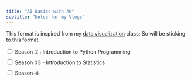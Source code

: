 ```yaml
---
title: "AI Basics with AK"
subtitle: "Notes for my Vlogs"
---
```


This format is inspired from my [data visualization](https://datavizaz.org) class; So will be sticking to this format.

```{=html}
<style>
    .tb table.collapsible {
        width: 1008px;
        border-collapse: collapse;
        margin: 50px auto;
        font-family: 'Calibri (Body)';
    }

    .tb .collapsible td {
        padding: 10px;
        border: 1px solid #ccc;
        text-align: center;
        font-size: 16px;
    }

    .tb {
        margin: 10px 0;
    }

    .tb span+span,
    .collapsible {
        display: none;
    }

    .tb input[type="checkbox"]:checked ~ span {
        display: none;
    }

    .tb input[type="checkbox"]:checked ~ span+span {
        display: inline;
    }

    .tb input[type="checkbox"]:checked ~ .collapsible {
        display: table;
    }

    .tb a {
        color: #3498db; /* Set link color */
        text-decoration: none; /* Remove underlines */
    }

    .tb a:hover {
        text-decoration: underline; /* Add underline on hover */
    }
</style>

<script>
    $(document).ready(function () {
        $('[data-toggle="toggle"]').change(function () {
            $(this).parents('.tb').find('.collapsible').toggle();
        });
    });
</script>

<div class="tb">
    <input type="checkbox" data-toggle="toggle"/>
    <span>Season-2 : Introduction to Python Programming</span><span>Season-2</span>
    <table class="collapsible" id="season02">

<tr>
<td style="background-color: #3498db; color: white;"><b>Episode</b></td>
<td style="background-color: #3498db; color: white;"><b>Episode Title</b></td>
<td style="background-color: #3498db; color: white;"><b>Slides / Handout</b></td>
<td style="background-color: #3498db; color: white;"><b>Home Work</b></td>
<td style="background-color: #3498db; color: white;"><b>YouTube Video Link</b></td>
<td style="background-color: #3498db; color: white;"><b>YouTube Demo File</b></td>
<td style="background-color: #3498db; color: white;"><b>Date of Upload</b></td>
</tr>
<tr>
<td>Episode - 01</td>
<td>Why Python?</td>
<td><a href="slides/season02/episode01/why-python.html" target="_blank">Link</a></td>
<td><a href="homework/season02/episode01/homework.html" target="_blank">Link</a></td>
<td><a href="https://youtu.be/zynrOOSNXro?feature=shared" target="_blank">Link</a></td>
<td>NA</td>
<td>1st March 2024</td>
</tr>
<tr>
<td>Episode - 02</td>
<td>Python Data Types</td>
<td><a href="slides/season02/episode02/variables_datatypes.html" target="_blank">Link</a></td>
<td><a href="homework/season02/episode02/homework.html" target="_blank">Link</a></td>
<td><a href="https://youtu.be/-41cT7lAsZ4" target="_blank">Link</a> </td>
<td><a href="slides/season02/episode02/Demo.py" target="_blank">Demo File</a></td>
<td>8th March 2024</td>
</tr>

<tr>
<td>Episode - 03</td>
<td>Numbers & Booleans</td>
<td><a href="slides/season02/episode03/numbers_booleans.html" target="_blank">Link</a></td>
<td><a href="homework/season02/episode03/homework.html" target="_blank">Link</a></td>
<td><a href="https://youtu.be/i4ubGLFbu30" target="_blank">Link</a></td>
<td><a href="slides/season02/episode03/epi03demo.py" target="_blank">Demo File</a></td>
<td>17th March 2024</td>
</tr>

<tr>
<td>Episode - 04</td>
<td>Strings & Characters - 1</td>
<td><a href="slides/season02/episode04/strings_characters_1.html" target="_blank">Link</a></td>
<td><a href="homework/season02/episode04/homework.html" target="_blank">Link</a></td>
<td><a href="https://youtu.be/Pr-qno6m3kA" target="_blank">Link</a></td>
<td>NA</td>
<td>24th March 2024</td>
</tr>

<tr>
<td>Episode - 05</td>
<td>Strings & Characters - 2</td>
<td><a href="slides/season02/episode05/strings_characters_2.html" target="_blank">Link</a></td>
<td><a href="homework/season02/episode05/homework.html" target="_blank">Link</a></td>
<td><a href="https://youtu.be/YtblBrvnqII" target="_blank">Link</a></td>
<td>NA</td>
<td>31st March 2024</td>
</tr>

<tr>
<td>Episode - 06</td>
<td>Strings & Characters - 3</td>
<td><a href="slides/season02/episode06/strings_characters_3.html" target="_blank">Link</a></td>
<td><a href="homework/season02/episode06/homework.html" target="_blank">Link</a></td>
<td><a href="https://youtu.be/-DrQBPWuz9I" target="_blank">Link</a></td>
<td><a href="slides/season02/episode06/demo.py" target="_blank">Demo File</a></td>
<td>7th April 2024</td>
</tr>

<tr>
<td>Episode - 07</td>
<td>Loops and Breaks</td>
<td><a href="slides/season02/episode07/Loops_Breaks.html" target="_blank">Link</a></td>
<td><a href="homework/season02/episode07/homework.html" target="_blank">Link</a></td>
<td><a href="https://youtu.be/9T4GwNTjgmo" target="_blank">Link</a></td>
<td><a href="slides/season02/episode07/epi07demo.py" target="_blank">Demo File</a></td>
<td>15th April 2024</td>
</tr>

<tr>
<td>Episode - 08</td>
<td>Lists & Tuples</td>
<td><a href="slides/season02/episode08/lists_tuples.html" target="_blank">Link</a></td>
<td><a href="homework/season02/episode08/homework.html" target="_blank">Link</a></td>
<td><a href="https://youtu.be/FCYLnHAdO98" target="_blank">Link</a></td>
<td><a href="slides/season02/episode08/epi08demo.py" target="_blank">Demo File</a></td>
<td>22nd April 2024</td>
</tr>


<tr>
<td>Episode - 09</td>
<td>List Operations</td>
<td><a href="slides/season02/episode09/List_Operations.html" target="_blank">Link</a></td>
<td><a href="homework/season02/episode09/homework.html" target="_blank">Link</a></td>
<td><a href="https://youtu.be/OF_nlGYck_0" target="_blank">Link</a></td>
<td><a href="slides/season02/episode09/epi09demo.py" target="_blank">Demo File</a></td>
<td>11th May 2024</td>
</tr>

<tr>
<td>Episode - 10</td>
<td>Dictionaries</td>
<td><a href="slides/season02/episode10/Dictionaries.html" target="_blank">Link</a></td>
<td><a href="homework/season02/episode10/homework.html" target="_blank">Link</a></td>
<td><a href="https://youtu.be/J0KG3TiQ7e4" target="_blank">Link</a></td>
<td><a href="slides/season02/episode10/epi10demo.py" target="_blank">Demo File</a></td>
<td>13th May 2024</td>
</tr>

<tr>
<td>Episode - 11</td>
<td>Functions</td>
<td><a href="slides/season02/episode11/Functions.html" target="_blank">Link</a></td>
<td><a href="homework/season02/episode11/homework.html" target="_blank">Link</a></td>
<td><a href="https://youtu.be/w-019_VLkNs" target="_blank">Link</a></td>
<td><a href="slides/season02/episode11/epi11demo.py" target="_blank">Demo File</a></td>
<td>17th May 2024</td>
</tr>

<tr>
<td>Episode - 12</td>
<td>Lambda Functions</td>
<td><a href="slides/season02/episode12/Lamba_Functions.html" target="_blank">Link</a></td>
<td><a href="homework/season02/episode12/homework.html" target="_blank">Link</a></td>
<td><a href="https://youtu.be/d_foHhfc8Bw" target="_blank">Link</a></td>
<td>NA</td>
<td>31st May 2024</td>
</tr>

<tr>
<td>Episode - 13</td>
<td>Lambda Functions with Map,Reduce & Filter</td>
<td><a href="slides/season02/episode13/Lambda_map_filter_reduce.html" target="_blank">Link</a></td>
<td>NA</td>
<td><a href="https://youtu.be/973XwAKfTsc" target="_blank">Link</a></td>
<td><a href="slides/season02/episode13/epi13demo.py" target="_blank">Demo File</a></td>
<td>17th June 2024</td>
</tr>

<tr>
<td>Episode - 14</td>
<td>Object Orientied Programming</td>
<td><a href="slides/season02/episode14/object_oriented.html" target="_blank">Link</a></td>
<td>NA</td>
<td><a href="https://youtu.be/7hP2vN3yZZc" target="_blank">Link</a></td>
<td>NA</td>
<td>21st July 2024</td>
</tr>

<tr>
<td>Episode - 15</td>
<td>Classes & Objects</td>
<td><a href="slides/season02/episode15/objects_classes.html" target="_blank">Link</a></td>
<td><a href="homework/season02/episode15/homework.html" target="_blank">Link</a></td>
<td><a href="https://youtu.be/hemBUSaTaJ0" target="_blank">Link</a></td>
<td><a href="slides/season02/episode15/epi15demo.py" target="_blank">Demo File</a></td>
<td>28th July 2024</td>
</tr>        

<tr>
<td>Episode - 16</td>
<td>Inheritance</td>
<td><a href="slides/season02/episode16/inheritance.html" target="_blank">Link</a></td>
<td><a href="homework/season02/episode16/homework.html" target="_blank">Link</a></td>
<td><a href="https://youtu.be/3k_oiIbtotY" target="_blank">Link</a></td>
<td><a href="slides/season02/episode16/epi16demo.py" target="_blank">Demo File</a></td>
<td>31st July 2024</td>
</tr>    

<tr>
<td>Episode - 17</td>
<td>Mutiple Inheritance</td>
<td><a href="slides/season02/episode17/multi-inheritance.html" target="_blank">Link</a></td>
<td><a href="homework/season02/episode17/homework.html" target="_blank">Link</a></td>
<td><a href="https://youtu.be/zLKdAo2BCRE" target="_blank">Link</a></td>
<td>NA</td>
<td>6th April 2025</td>
</tr>    

<tr>
<td>Episode - 18</td>
<td>Multi Threading & Multi Processing</td>
<td><a href="slides/season02/episode18/multi-threading-processing.html" target="_blank">Link</a></td>
<td>NA</td>
<td><a href="https://youtu.be/vxwTvnnoNS8" target="_blank">Link</a></td>
<td><a href="slides/season02/episode18/epidemo18.py" target="_blank">Demo File</a></td>
<td>13th April 2025</td>
</tr>  

<tr>
<td>Episode - 19</td>
<td>Debugging the Code</td>
<td><a href="slides/season02/episode19/python_debugging.html" target="_blank">Link</a></td>
<td>NA</td>
<td><a href="https://youtu.be/2UJ94KxKwXs" target="_blank">Link</a></td>
<td><a href="slides/season02/episode19/epidemo19.py" target="_blank">Demo File</a></td>
<td>20th April 2025</td>
</tr>         

<tr>
<td>Episode - 20</td>
<td>End to End Project</td>
<td>NA</td>
<td>NA</td>
<td><a href="https://youtu.be/g8Jvx-AgN7w" target="_blank">Link</a></td>
<td><a href="https://github.com/ArunKoundinya/AIBasicswithAK/blob/master/AI_Vlogs/slides/season02/episode20/EndtoEnd_PythonProject.ipynb" target="_blank">Link</a></td>
<td>27th April 2025</td>
</tr>     

<tr>
<td>Episode - 21</td>
<td>Deploying the Project</td>
<td>NA</td>
<td>NA</td>
<td><a href="https://youtu.be/c6foBK39eSQ" target="_blank">Link</a></td><td><a href="">Link</a></td>
<td><a href="slides/season02/episode21/deploying.py" target="_blank">Demo File</a></td>
<td>4th May 2025</td>
</tr>
        
</table>
</div>

<div class="tb">
    <input type="checkbox" data-toggle="toggle"/>
    <span>Season 03 - Introduction to Statistics</span><span>Season-3</span>
    <table class="collapsible" id="season03">
<tr>
<td style="background-color: #3498db; color: white;"><b>Episode</b></td>
<td style="background-color: #3498db; color: white;"><b>Episode Title</b></td>
<td style="background-color: #3498db; color: white;"><b>Slides / Handout</b></td>
<td style="background-color: #3498db; color: white;"><b>Home Work</b></td>
<td style="background-color: #3498db; color: white;"><b>YouTube Video Link</b></td>
<td style="background-color: #3498db; color: white;"><b>YouTube Demo File</b></td>
<td style="background-color: #3498db; color: white;"><b>Date of Upload</b></td>
</tr>
<tr>
<td>Episode - 01</td>
<td>What is Statistics?</td>
<td><a href="slides/season03/episode01/statistics_episode01.html" target="_blank">Link</a></td>
<td>NA</td>
<td><a href="https://youtu.be/Fofh-2hJAYQ" target="_blank">Link</a></td>
<td>NA</td>
<td>30th May 2025</td>
</tr>

</table>
</div>

<div class="tb">
    <input type="checkbox"/>
    <span>Season-4</span><span>Hide</span>
    <table class="collapsible" id="season04">
<tr>
<td>Not Yet Available</td>
</tr>
</table>
</div>
```